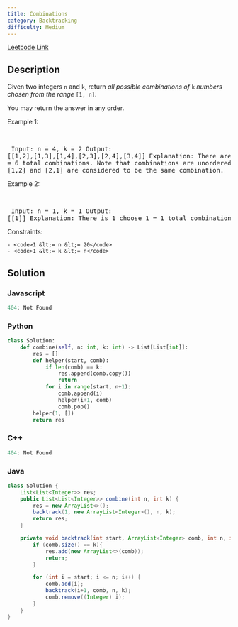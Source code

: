 ```yaml
---
title: Combinations
category: Backtracking
difficulty: Medium
---
```


<Callout>

[Leetcode Link](https://leetcode.com/problems/combinations)

</Callout>

## Description
Given two integers <code>n</code> and <code>k</code>, return *all possible combinations of* <code>k</code> *numbers chosen from the range* <code>[1, n]</code>.

You may return the answer in any order.

 
Example 1:

<br /><pre className="overflow-x-auto">
Input: n = 4, k = 2
Output: [[1,2],[1,3],[1,4],[2,3],[2,4],[3,4]]
Explanation: There are 4 choose 2 = 6 total combinations.
Note that combinations are unordered, i.e., [1,2] and [2,1] are considered to be the same combination.
</pre>

Example 2:

<br /><pre className="overflow-x-auto">
Input: n = 1, k = 1
Output: [[1]]
Explanation: There is 1 choose 1 = 1 total combination.
</pre>

 
Constraints:


	- <code>1 &lt;= n &lt;= 20</code>
	- <code>1 &lt;= k &lt;= n</code>



## Solution

### Javascript
```javascript
404: Not Found
```
### Python
```python
class Solution:
    def combine(self, n: int, k: int) -> List[List[int]]:
        res = []
        def helper(start, comb):
            if len(comb) == k:
                res.append(comb.copy())
                return
            for i in range(start, n+1):
                comb.append(i)
                helper(i+1, comb)
                comb.pop()
        helper(1, [])
        return res

```
### C++
```cpp
404: Not Found
```
### Java
```java
class Solution {
    List<List<Integer>> res;
    public List<List<Integer>> combine(int n, int k) {
        res = new ArrayList<>();
        backtrack(1, new ArrayList<Integer>(), n, k);
        return res;
    }

    private void backtrack(int start, ArrayList<Integer> comb, int n, int k) {
        if (comb.size() == k){
            res.add(new ArrayList<>(comb));
            return;
        }

        for (int i = start; i <= n; i++) {
            comb.add(i);
            backtrack(i+1, comb, n, k);
            comb.remove((Integer) i);
        }
    }
}

```


